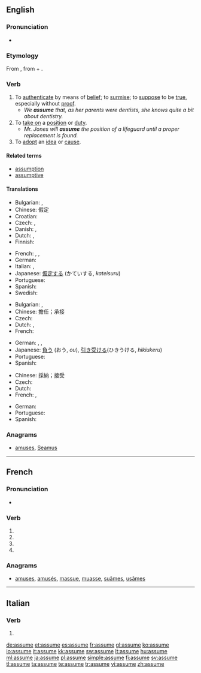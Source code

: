 {{also|assumé}}
==English==

===Pronunciation===
* {{audio|en-us-assume.ogg|Audio (US)}}

===Etymology===
From {{etyl|la}} {{term|assumo|assūmō|accept, take|lang=la}}, from {{term|ad-||to, towards, at|lang=la}} + {{term|sumo|sūmō|take up, assume|lang=la}}.

===Verb===
{{en-verb|assum|ing}}

# To [[authenticate]] by means of [[belief]]; to [[surmise]]; to [[suppose]] to be [[true]], especially without [[proof]].
#* ''We '''assume''' that, as her parents were dentists, she knows quite a bit about dentistry.''
# To [[take on]] a [[position]] or [[duty]].
#* ''Mr. Jones will '''assume''' the position of a lifeguard until a proper replacement is found.''
# To [[adopt]] an [[idea]] or [[cause]].

====Related terms====
* [[assumption]]
* [[assumptive]]

====Translations====
{{trans-top|to suppose to be true}}
* Bulgarian: {{t|bg|приемам}},  {{t|bg|допускам}}
* Chinese: 假定
* Croatian: {{t-|hr|pretpostaviti}}
* Czech: {{t-|cs|předpokládat}},  {{t|cs|domnívat se}}
* Danish: {{t-|da|antage}},  {{t|da|formode}}
* Dutch: {{t+|nl|aannemen}}, {{t+|nl|veronderstellen}}
* Finnish: {{t+|fi|olettaa}}
{{trans-mid}}
* French: {{t+|fr|supposer}}, {{t+|fr|présupposer}}, {{t+|fr|présumer}}
* German: {{t+|de|annehmen}}
* Italian: {{t+|it|presupporre}}, {{t+|it|ritenere}}
* Japanese: [[仮定する]] (かていする, ''kateisuru'')
* Portuguese: {{t+|pt|supor}}
* Spanish: {{t-|es|suponer}}
* Swedish: {{t+|sv|anta}}
{{trans-bottom}}

{{trans-top|take on a position}}
* Bulgarian: {{t|bg|поемам}},  {{t|bg|заемам}}
* Chinese: 擔任；承接
* Czech: {{t|cs|zaujmout}}
* Dutch: {{t+|nl|innemen}}, {{t+|nl|aannemen}}
* French: {{t+|fr|assumer}}
{{trans-mid}}
* German: {{t+|de|annehmen}}, {{t+|de|aufnehmen}}, {{t+|de|einnehmen}}
* Japanese: [[負う]] (おう, ''ou''), [[引き受ける]](ひきうける, ''hikiukeru'')
* Portuguese: {{t+|pt|assumir}}
* Spanish: {{t+|es|asumir}}
{{trans-bottom}}

{{trans-top|adopt an idea}}
* Chinese: 採納；接受
* Czech: {{t|cs|nabrat}}
* Dutch: {{t+|nl|aannemen}}
* French: {{t+|fr|adopter}}, {{t+|fr|prendre}}
{{trans-mid}}
* German: {{t+|de|annehmen}}
* Portuguese: {{t+|pt|admitir}}
* Spanish: {{t+|es|asumir}}
{{trans-bottom}}

===Anagrams===
* {{alphagram|aemssu}} [[amuses#English|amuses]], [[Seamus#English|Seamus]]
----
==French==

===Pronunciation===
* {{IPA|lang=fr|/a.sym/}}

===Verb===
{{fr-verb form}}

# {{conjugation of|assumer||1|s|pres|ind|lang=fr}}
# {{conjugation of|assumer||3|s|pres|ind|lang=fr}}
# {{conjugation of|assumer||1|s|pres|sub|lang=fr}}
# {{conjugation of|assumer||2|s|imp|lang=fr}}

===Anagrams===
* {{alphagram|aemssu}} [[amuses#French|amuses]], [[amusés#French|amusés]], [[massue#French|massue]], [[muasse#French|muasse]], [[suâmes#French|suâmes]], [[usâmes#French|usâmes]]
----
==Italian==

===Verb===
{{infl|it|verb form}}

# {{form of|[[third-person|Third-person]] [[singular]] [[present tense]]|[[assumere#Italian|assumere]]|lang=Italian}}

[[de:assume]]
[[et:assume]]
[[es:assume]]
[[fr:assume]]
[[gl:assume]]
[[ko:assume]]
[[io:assume]]
[[it:assume]]
[[kk:assume]]
[[sw:assume]]
[[lt:assume]]
[[hu:assume]]
[[ml:assume]]
[[ja:assume]]
[[pl:assume]]
[[simple:assume]]
[[fi:assume]]
[[sv:assume]]
[[tl:assume]]
[[ta:assume]]
[[te:assume]]
[[tr:assume]]
[[vi:assume]]
[[zh:assume]]